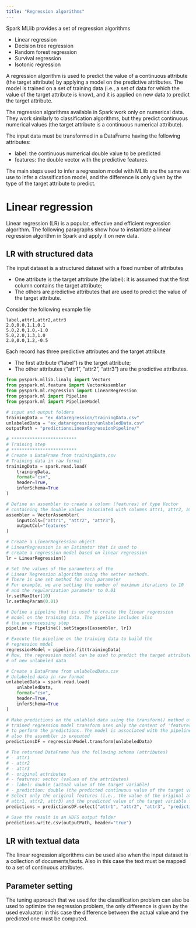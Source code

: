 ```yaml
---
title: "Regression algorithms"
---
```


Spark MLlib provides a set of regression algorithms

- Linear regression
- Decision tree regression
- Random forest regression
- Survival regression
- Isotonic regression

A regression algorithm is used to predict the value of a continuous attribute (the target attribute) by applying a model on the predictive attributes. The model is trained on a set of training data (i.e., a set of data for which the value of the target attribute is know), and it is applied on new data to predict the target attribute.

The regression algorithms available in Spark work only on numerical data. They work similarly to classification algorithms, but they predict continuous numerical values (the target attribute is a continuous numerical attribute).

The input data must be transformed in a DataFrame having the following attributes:

- label: the continuous numerical double value to be predicted
- features: the double vector with the predictive features.

The main steps used to infer a regression model with MLlib are the same we use to infer a classification model, and the difference is only given by the type of the target attribute to predict.

# Linear regression
Linear regression (LR) is a popular, effective and efficient regression algorithm. The following paragraphs show how to instantiate a linear regression algorithm in Spark and apply it on new data.

## LR with structured data
The input dataset is a structured dataset with a fixed number of attributes

- One attribute is the target attribute (the label): it is assumed that the first column contains the target attribute;
- The others are predictive attributes that are used to predict the value of the target attribute.

:::{.callout-note collapse="true"}
Consider the following example file

```
label,attr1,attr2,attr3
2.0,0.0,1.1,0.1
5.0,2.0,1.0,-1.0
5.0,2.0,1.3,1.0
2.0,0.0,1.2,-0.5
```

Each record has three predictive attributes and the target attribute

- The first attribute ("label") is the target attribute;
- The other attributes ("attr1", "attr2", "attr3") are the predictive attributes.

```python
from pyspark.mllib.linalg import Vectors
from pyspark.ml.feature import VectorAssembler
from pyspark.ml.regression import LinearRegression
from pyspark.ml import Pipeline
from pyspark.ml import PipelineModel

# input and output folders
trainingData = "ex_dataregression/trainingData.csv"
unlabeledData = "ex_dataregression/unlabeledData.csv"
outputPath = "predictionsLinearRegressionPipeline/"

# *************************
# Training step
# *************************
# Create a DataFrame from trainingData.csv
# Training data in raw format
trainingData = spark.read.load(
    trainingData,
    format="csv",
    header=True,
    inferSchema=True
)

# Define an assembler to create a column (features) of type Vector
# containing the double values associated with columns attr1, attr2, attr3
assembler = VectorAssembler(
    inputCols=["attr1", "attr2", "attr3"],
    outputCol="features"
)

# Create a LinearRegression object.
# LinearRegression is an Estimator that is used to
# create a regression model based on linear regression
lr = LinearRegression()

# Set the values of the parameters of the
# Linear Regression algorithm using the setter methods.
# There is one set method for each parameter
# For example, we are setting the number of maximum iterations to 10
# and the regularization parameter to 0.01
lr.setMaxIter(10)
lr.setRegParam(0.01)

# Define a pipeline that is used to create the linear regression
# model on the training data. The pipeline includes also
# the preprocessing step
pipeline = Pipeline().setStages([assembler, lr])

# Execute the pipeline on the training data to build the
# regression model
regressionModel = pipeline.fit(trainingData)
# Now, the regression model can be used to predict the target attribute value
# of new unlabeled data

# Create a DataFrame from unlabeledData.csv
# Unlabeled data in raw format
unlabeledData = spark.read.load(
    unlabeledData,
    format="csv",
    header=True,
    inferSchema=True
)

# Make predictions on the unlabled data using the transform() method of the
# trained regression model transform uses only the content of 'features'
# to perform the predictions. The model is associated with the pipeline and hence
# also the assembler is executed
predictionsDF = regressionModel.transform(unlabeledData)

# The returned DataFrame has the following schema (attributes)
# - attr1
# - attr2
# - attr3
# - original attributes
# - features: vector (values of the attributes)
# - label: double (actual value of the target variable)
# - prediction: double (the predicted continuous value of the target variable)
# Select only the original features (i.e., the value of the original attributes
# attr1, attr2, attr3) and the predicted value of the target variable for each record
predictions = predictionsDF.select("attr1", "attr2", "attr3", "prediction")

# Save the result in an HDFS output folder
predictions.write.csv(outputPath, header="true")
```

:::

## LR with textual data
The linear regression algorithms can be used also when the input dataset is a collection of documents/texts. Also in this case the text must be mapped to a set of continuous attributes.

## Parameter setting
The tuning approach that we used for the classification problem can also be used to optimize the regression problem, the only difference is given by the used evaluator: in this case the difference between the actual value and the predicted one must be computed.